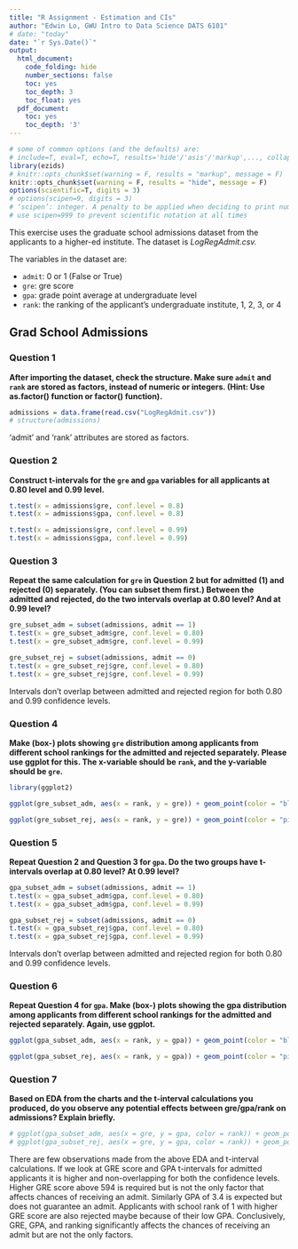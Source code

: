 ```yaml
---
title: "R Assignment - Estimation and CIs"
author: "Edwin Lo, GWU Intro to Data Science DATS 6101"
# date: "today"
date: "`r Sys.Date()`"
output:
  html_document:
    code_folding: hide
    number_sections: false
    toc: yes
    toc_depth: 3
    toc_float: yes
  pdf_document:
    toc: yes
    toc_depth: '3'
---
```


```r
# some of common options (and the defaults) are: 
# include=T, eval=T, echo=T, results='hide'/'asis'/'markup',..., collapse=F, warning=T, message=T, error=T, cache=T, fig.width=6, fig.height=4, fig.dim=c(6,4) #inches, fig.align='left'/'center','right', 
library(ezids)
# knitr::opts_chunk$set(warning = F, results = "markup", message = F)
knitr::opts_chunk$set(warning = F, results = "hide", message = F)
options(scientific=T, digits = 3) 
# options(scipen=9, digits = 3) 
# ‘scipen’: integer. A penalty to be applied when deciding to print numeric values in fixed or exponential notation.  Positive values bias towards fixed and negative towards scientific notation: fixed notation will be preferred unless it is more than ‘scipen’ digits wider.
# use scipen=999 to prevent scientific notation at all times
```

This exercise uses the graduate school admissions dataset from the applicants to a higher-ed institute. The dataset is *LogRegAdmit.csv.*

The variables in the dataset are:  

* `admit`: 0 or 1 (False or True)
* `gre`: gre score
* `gpa`: grade point average at undergraduate level
* `rank`: the ranking of the applicant's undergraduate institute, 1, 2, 3, or 4


## Grad School Admissions

### Question 1  

**After importing the dataset, check the structure. Make sure `admit` and `rank` are stored as factors, instead of numeric or integers. (Hint: Use as.factor() function or factor() function).**
```r
admissions = data.frame(read.csv("LogRegAdmit.csv"))
# structure(admissions)
```

'admit' and 'rank' attributes are stored as factors.  

### Question 2  
**Construct t-intervals for the `gre` and `gpa` variables for all applicants at 0.80 level and 0.99 level.**
```r
t.test(x = admissions$gre, conf.level = 0.8)
t.test(x = admissions$gpa, conf.level = 0.8)

t.test(x = admissions$gre, conf.level = 0.99)
t.test(x = admissions$gpa, conf.level = 0.99)
```

### Question 3  
**Repeat the same calculation for `gre` in Question 2 but for admitted (1) and rejected (0) separately. (You can subset them first.)  Between the admitted and rejected, do the two intervals overlap at 0.80 level? And at 0.99 level?**
```r
gre_subset_adm = subset(admissions, admit == 1)
t.test(x = gre_subset_adm$gre, conf.level = 0.80)
t.test(x = gre_subset_adm$gre, conf.level = 0.99)

gre_subset_rej = subset(admissions, admit == 0)
t.test(x = gre_subset_rej$gre, conf.level = 0.80)
t.test(x = gre_subset_rej$gre, conf.level = 0.99)
```
Intervals don't overlap between admitted and rejected region for both 0.80 and 0.99 confidence levels.  
  
### Question 4   
**Make (box-) plots showing `gre` distribution among applicants from different school rankings for the admitted and rejected separately. Please use ggplot for this. The x-variable should be `rank`, and the y-variable should be `gre`.**
```r
library(ggplot2)

ggplot(gre_subset_adm, aes(x = rank, y = gre)) + geom_point(color = "blue") + labs(title = "GRE score vs. school rank distribution of admitted applicants", x = "School ranking", y = "GRE score")

ggplot(gre_subset_rej, aes(x = rank, y = gre)) + geom_point(color = "pink") + labs(title = "GRE score vs. school rank distribution of rejected applicants", x = "School ranking", y = "GRE score")
```

### Question 5   
**Repeat Question 2 and Question 3 for `gpa`. Do the two groups have t-intervals overlap at 0.80 level? At 0.99 level?**
```r
gpa_subset_adm = subset(admissions, admit == 1)
t.test(x = gpa_subset_adm$gpa, conf.level = 0.80)
t.test(x = gpa_subset_adm$gpa, conf.level = 0.99)

gpa_subset_rej = subset(admissions, admit == 0)
t.test(x = gpa_subset_rej$gpa, conf.level = 0.80)
t.test(x = gpa_subset_rej$gpa, conf.level = 0.99)
```
Intervals don't overlap between admitted and rejected region for both 0.80 and 0.99 confidence levels.  

### Question 6   
**Repeat Question 4 for `gpa`. Make (box-) plots showing the gpa distribution among applicants from different school rankings for the admitted and rejected separately. Again, use ggplot.**
```r
ggplot(gpa_subset_adm, aes(x = rank, y = gpa)) + geom_point(color = "blue") + labs(title = "GPA vs. school rank distribution of admitted applicants", x = "School ranking", y = "GPA")

ggplot(gpa_subset_rej, aes(x = rank, y = gpa)) + geom_point(color = "pink") + labs(title = "GPA vs. school rank distribution of rejected applicants", x = "School ranking", y = "GPA")
```

### Question 7  
**Based on EDA from the charts and the t-interval calculations you produced, do you observe any potential effects between gre/gpa/rank on admissions? Explain briefly. **
```r
# ggplot(gpa_subset_adm, aes(x = gre, y = gpa, color = rank)) + geom_point() + labs(title = "GPA vs. school rank distribution of admitted applicants", x = "GRE", y = "GPA")
# ggplot(gpa_subset_rej, aes(x = gre, y = gpa, color = rank)) + geom_point() + labs(title = "GPA vs. school rank distribution of admitted applicants", x = "GRE", y = "GPA")
```

There are few observations made from the above EDA and t-interval calculations. If we look at GRE score and GPA t-intervals for admitted applicants it is higher and non-overlapping for both the confidence levels. Higher GRE score above 594 is required but is not the only factor that affects chances of receiving an admit. Similarly GPA of 3.4 is expected but does not guarantee an admit. Applicants with school rank of 1 with higher GRE score are also rejected maybe because of their low GPA. Conclusively, GRE, GPA, and ranking significantly affects the chances of receiving an admit but are not the only factors. 




